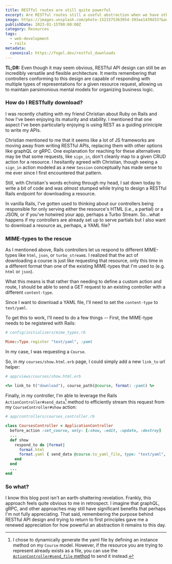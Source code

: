 ```yaml
---
title: RESTful routes are still quite powerful
excerpt: Are RESTful routes still a useful abstraction when we have other options?
image: https://images.unsplash.com/photo-1521575363954-393ae1439d33?&auto=format&fit=crop&w=500&q=60
publishDate: 2023-01-15T00:00:00Z
category: Resources
tags:
  - web-development
  - rails
metadata:
  canonical: https://fogel.dev/restful_downloads
---
```


**TL;DR:** Even though it may seem obvious, RESTful API design can still be an incredibly versatile and flexible architecture. It merits remembering that controllers conforming to this design are capable of responding with multiple types of representations for a given resource request, allowing us to maintain parsimonious mental models for organizing business logic.

### How do I RESTfully download?

I was recently chatting with my friend Christian about Ruby on Rails and how I've been enjoying its maturity and stability. I mentioned that one aspect I've been particularly enjoying is using REST as a guiding priniciple to write my APIs.

Christian mentioned to me that it seems like a lot of JS frameworks are moving away from writing RESTful APIs, replacing them with other options like graphQL or gRPC. One explanation for reaching for these alternatives may be that some requests, like `sign_in`, don't cleanly map to a given CRUD action for a resource. I hesitantly agreed with Christian, though seeing a `sign_in` action modeled as a new `Session` conceptually has made sense to me ever since I first encountered that pattern.

Still, with Christian's words echoing through my head, I sat down today to write a bit of code and was _almost_ stumped while trying to design a RESTful Rails endpoint for downloading a resource.

In vanilla Rails, I've gotten used to thinking about our controllers being responsible for only serving either the resource's HTML (i.e., a partial) or a JSON, or if you've hotwired your app, perhaps a Turbo Stream. So...what happens if my controllers are already set up to serve partials but I also want to download a resource as, perhaps, a YAML file?

### MIME-types to the rescue

As I mentioned above, Rails controllers let us respond to different MIME-types like `html`, `json`, or `turbo_stream`s. I realized that the act of downloading a course is just like requesting that resource, only this time in a different format than one of the existing MIME-types that I'm used to (e.g. `html` or `json`).

What this means is that rather than needing to define a custom action and route, I should be able to send a GET request to an existing controller with a different `content-type`.

Since I want to download a YAML file, I'll need to set the `content-type` to `text/yaml`.

To get this to work, I'll need to do a few things --
First, the MIME-type needs to be registered with Rails:

```ruby
# config/initializers/mime_types.rb

Mime::Type.register "text/yaml", :yaml
```

In my case, I was requesting a `Course`.

So, in my `courses/show.html.erb` page, I could simply add a new `link_to` url helper:

```ruby
# app/views/courses/show.html.erb

<%= link_to t("download"), course_path(@course, format: :yaml) %>
```

Finally, in my controller, I'm able to leverage the Rails `ActionController#send_data`[^1] method to efficiently stream this request from my `CourseController#show` action:

```ruby
# app/controllers/courses_controller.rb

class CoursesController < ApplicationController
  before_action :set_course, only: [:show, :edit, :update, :destroy]
  ...
  def show
    respond_to do |format|
      format.html
      format.yaml { send_data @course.to_yaml_file, type: "text/yaml", disposition: "attachment" }
    end
  end
  ...
end
```

### So what?

I know this blog post isn't an earth-shattering revelation. Frankly, this approach feels quite obvious to me in retrospect. I imagine that graphQL, gRPC, and other approaches may still have significant benefits that perhaps I'm not fully appreciating. That said, remembering the purpose behind RESTful API design and trying to return to first principles gave me a renewed appreciation for how powerful an abstraction it remains to this day.

[^1]: I chose to dynamically generate the yaml file by defining an instance method on my `Course` model. However, if the resource you are trying to represent already exists as a file, you can use the [`ActionController#send_file` method](https://api.rubyonrails.org/classes/ActionController/DataStreaming.html) to send it instead.
